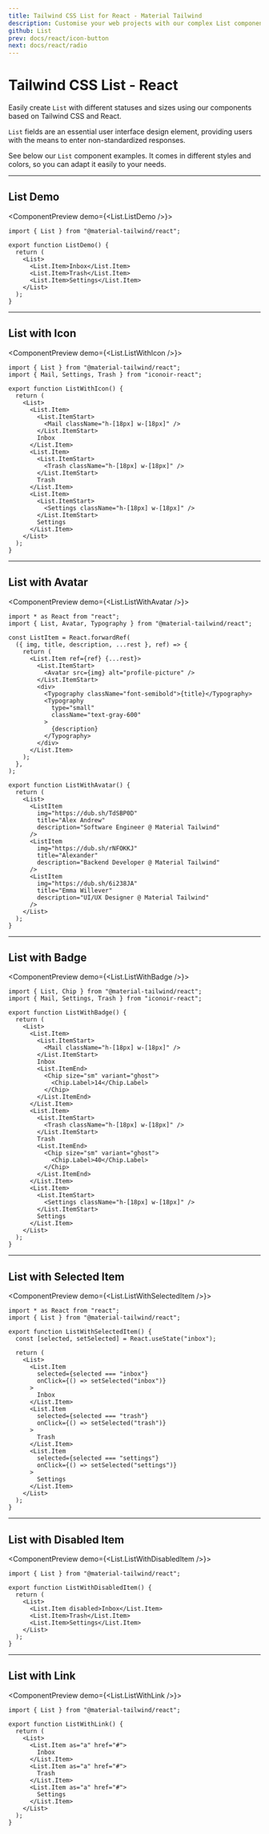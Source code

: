 ```yaml
---
title: Tailwind CSS List for React - Material Tailwind
description: Customise your web projects with our complex List component for Tailwind CSS and React using Material Design guidelines.
github: List
prev: docs/react/icon-button
next: docs/react/radio
---
```


# Tailwind CSS List - React

Easily create `List` with different statuses and sizes using our components based on Tailwind CSS and React.

`List` fields are an essential user interface design element, providing users with the means to enter non-standardized responses.

See below our `List` component examples. It comes in different styles and colors, so you can adapt it easily to your needs.

---

## List Demo

<ComponentPreview demo={<List.ListDemo />}>
```tsx
import { List } from "@material-tailwind/react";

export function ListDemo() {
  return (
    <List>
      <List.Item>Inbox</List.Item>
      <List.Item>Trash</List.Item>
      <List.Item>Settings</List.Item>
    </List>
  );
}
```
</ComponentPreview>

---

## List with Icon

<ComponentPreview demo={<List.ListWithIcon />}>
```tsx
import { List } from "@material-tailwind/react";
import { Mail, Settings, Trash } from "iconoir-react";

export function ListWithIcon() {
  return (
    <List>
      <List.Item>
        <List.ItemStart>
          <Mail className="h-[18px] w-[18px]" />
        </List.ItemStart>
        Inbox
      </List.Item>
      <List.Item>
        <List.ItemStart>
          <Trash className="h-[18px] w-[18px]" />
        </List.ItemStart>
        Trash
      </List.Item>
      <List.Item>
        <List.ItemStart>
          <Settings className="h-[18px] w-[18px]" />
        </List.ItemStart>
        Settings
      </List.Item>
    </List>
  );
}
```
</ComponentPreview>

---

## List with Avatar

<ComponentPreview demo={<List.ListWithAvatar />}>
```tsx
import * as React from "react";
import { List, Avatar, Typography } from "@material-tailwind/react";

const ListItem = React.forwardRef(
  ({ img, title, description, ...rest }, ref) => {
    return (
      <List.Item ref={ref} {...rest}>
        <List.ItemStart>
          <Avatar src={img} alt="profile-picture" />
        </List.ItemStart>
        <div>
          <Typography className="font-semibold">{title}</Typography>
          <Typography
            type="small"
            className="text-gray-600"
          >
            {description}
          </Typography>
        </div>
      </List.Item>
    );
  },
);

export function ListWithAvatar() {
  return (
    <List>
      <ListItem
        img="https://dub.sh/TdSBP0D"
        title="Alex Andrew"
        description="Software Engineer @ Material Tailwind"
      />
      <ListItem
        img="https://dub.sh/rNFOKKJ"
        title="Alexander"
        description="Backend Developer @ Material Tailwind"
      />
      <ListItem
        img="https://dub.sh/6i238JA"
        title="Emma Willever"
        description="UI/UX Designer @ Material Tailwind"
      />
    </List>
  );
}
```
</ComponentPreview>

---

## List with Badge

<ComponentPreview demo={<List.ListWithBadge />}>
```tsx
import { List, Chip } from "@material-tailwind/react";
import { Mail, Settings, Trash } from "iconoir-react";

export function ListWithBadge() {
  return (
    <List>
      <List.Item>
        <List.ItemStart>
          <Mail className="h-[18px] w-[18px]" />
        </List.ItemStart>
        Inbox
        <List.ItemEnd>
          <Chip size="sm" variant="ghost">
            <Chip.Label>14</Chip.Label>
          </Chip>
        </List.ItemEnd>
      </List.Item>
      <List.Item>
        <List.ItemStart>
          <Trash className="h-[18px] w-[18px]" />
        </List.ItemStart>
        Trash
        <List.ItemEnd>
          <Chip size="sm" variant="ghost">
            <Chip.Label>40</Chip.Label>
          </Chip>
        </List.ItemEnd>
      </List.Item>
      <List.Item>
        <List.ItemStart>
          <Settings className="h-[18px] w-[18px]" />
        </List.ItemStart>
        Settings
      </List.Item>
    </List>
  );
}
```
</ComponentPreview>

---

## List with Selected Item

<ComponentPreview demo={<List.ListWithSelectedItem />}>
```tsx
import * as React from "react";
import { List } from "@material-tailwind/react";

export function ListWithSelectedItem() {
  const [selected, setSelected] = React.useState("inbox");

  return (
    <List>
      <List.Item
        selected={selected === "inbox"}
        onClick={() => setSelected("inbox")}
      >
        Inbox
      </List.Item>
      <List.Item
        selected={selected === "trash"}
        onClick={() => setSelected("trash")}
      >
        Trash
      </List.Item>
      <List.Item
        selected={selected === "settings"}
        onClick={() => setSelected("settings")}
      >
        Settings
      </List.Item>
    </List>
  );
}
```
</ComponentPreview>

---

## List with Disabled Item

<ComponentPreview demo={<List.ListWithDisabledItem />}>
```tsx
import { List } from "@material-tailwind/react";

export function ListWithDisabledItem() {
  return (
    <List>
      <List.Item disabled>Inbox</List.Item>
      <List.Item>Trash</List.Item>
      <List.Item>Settings</List.Item>
    </List>
  );
}
```
</ComponentPreview>

---

## List with Link

<ComponentPreview demo={<List.ListWithLink />}>
```tsx
import { List } from "@material-tailwind/react";

export function ListWithLink() {
  return (
    <List>
      <List.Item as="a" href="#">
        Inbox
      </List.Item>
      <List.Item as="a" href="#">
        Trash
      </List.Item>
      <List.Item as="a" href="#">
        Settings
      </List.Item>
    </List>
  );
}
```
</ComponentPreview>
